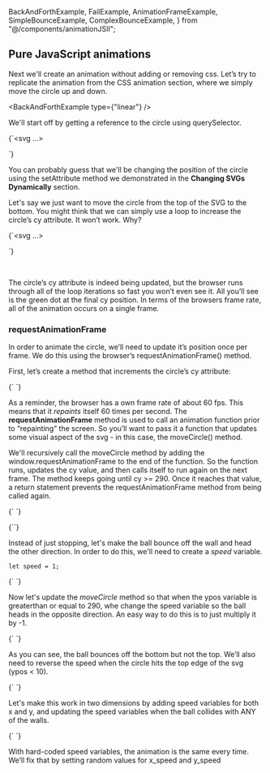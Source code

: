   BackAndForthExample,
  FailExample,
  AnimationFrameExample,
  SimpleBounceExample,
  ComplexBounceExample,
} from "@/components/animationJSII";

## Pure JavaScript animations

Next we'll create an animation without adding or removing css. Let’s try to replicate the animation from the CSS animation section, where we simply move the circle up and down.

<BackAndForthExample type={"linear"} />

We'll start off by getting a reference to the circle using querySelector.

<Blocks>{`<svg ...>
<circle id="my-circle" 
    cx="150" cy="150" 
    r="10" fill="green" />
</svg>

<script>
   const circ = document.querySelector("#my-circle");
   let xpos = 50;
   for (let i = 0; i < 400; i++) {
       circ.setAttribute("cx", xpos);
       xpos += 1;
   }
</script>

`}</Blocks>

You can probably guess that we'll be changing the position of the circle using the setAttribute method we demonstrated in the **Changing SVGs Dynamically** section.

Let's say we just want to move the circle from the top of the SVG to the bottom. You might think that we can simply use a loop to increase the circle’s cy attribute. It won’t work. Why?

<Blocks highlight="9,10,11,12,13">{`<svg ...>
<circle id="my-circle" 
    cx="150" cy="150" 
    r="10" fill="green" />
</svg>

<script>
   const circ = document.querySelector("#my-circle");
   let ypos = 0;
   for (let i = 0; i < 300; i++) {
       circ.setAttribute("cx", ypos);
       ypos += 1;
   }
</script>

`}</Blocks>

<FailExample />

<br />

The circle’s cy attribute is indeed being updated, but the browser runs through all of the loop iterations so fast you won’t even see it. All you’ll see is the green dot at the final cy position. In terms of the browsers frame rate, all of the animation occurs on a single frame.

### requestAnimationFrame

In order to animate the circle, we’ll need to update it’s position once per frame. We do this using the browser’s requestAnimationFrame() method.

First, let’s create a method that increments the circle’s cy attribute:

<Blocks>{`<script>
    const circ = document.querySelector("#my-circle");
    let ypos = 10;

    moveCircle();

    function moveCircle(){
        circ.setAttribute("cy", ypos);
        ypos += 1;
    }

</script>
`}</Blocks>

As a reminder, the browser has a own frame rate of about 60 fps. This means that it _repaints_ itself 60 times per second. The **requestAnimationFrame** method is used to call an animation function prior to “repainting” the screen. So you’ll want to pass it a function that updates some visual aspect of the svg - in this case, the moveCircle() method.

We'll recursively call the moveCircle method by adding the window.requestAnimationFrame to the end of the function. So the function runs, updates the cy value, and then calls itself to run again on the next frame. The method keeps going until cy >= 290. Once it reaches that value, a return statement prevents the requestAnimationFrame method from being called again.

<Blocks>{`<script>
    const circ = document.querySelector("#my-circle");
    let ypos = 10;

    moveCircle();

    function moveCircle(){
        ypos += 1;
        circ.setAttribute("cy", ypos);

        if(ypos >= 290) return;

        window.requestAnimationFrame(moveCircle);
    }

</script>
`}</Blocks>

<AnimationFrameExample />

<Blocks>{``}</Blocks>

Instead of just stopping, let's make the ball bounce off the wall and head the other direction. In order to do this, we'll need to create a _speed_ variable.

```
let speed = 1;
```

<Blocks highlight="4">{`<script>
    const circ = document.querySelector("#my-circle");
    let ypos = 10;
    let speed = 1;

    moveCircle();

    function moveCircle(){
        ypos += 1;
        circ.setAttribute("cy", ypos);

        if(ypos >= 290) return;

        window.requestAnimationFrame(moveCircle);
    }

</script>
`}</Blocks>

Now let's update the _moveCircle_ method so that when the ypos variable is greaterthan or equal to 290, whe change the speed variable so the ball heads in the opposite direction. An easy way to do this is to just multiply it by -1.

<Blocks highlight="12,13,14,15">{`<script>
    const circ = document.querySelector("#my-circle");
    let ypos = 10;
    let speed = 1;

    moveCircle();

    function moveCircle(){
        ypos += 1;
        circ.setAttribute("cy", ypos);

        if(ypos >= 290){
            speed *= -1;
            ypos = 290;
        }

        window.requestAnimationFrame(moveCircle);
    }

</script>
`}</Blocks>

<SimpleBounceExample />

<br />

As you can see, the ball bounces off the bottom but not the top. We’ll also need to reverse the speed when the circle hits the top edge of the svg (ypos < 10).

<Blocks highlight="12,13,14,15, 17,18,19,20">{`<script>
    const circ = document.querySelector("#my-circle");
    let ypos = 10;
    let speed = 1;

    moveCircle();

    function moveCircle(){
        ypos += 1;
        circ.setAttribute("cy", ypos);

        if(ypos >= 290){
            speed *= -1;
            ypos = 290;
        }

        if(ypos < 10){
            speed *= -1;
            ypos = 10;
        }

        window.requestAnimationFrame(moveCircle);
    }

</script>
`}</Blocks>

<SimpleBounceExample top={true} />

<br />

Let's make this work in two dimensions by adding speed variables for both x and y, and updating the speed variables when the ball collides with ANY of the walls.

<Blocks highlight="3,4,5,6,11,12,13,14,16,17,18,19,20,21,22, 24,25,26,27,28,29,30">{`<script>
    const circ = document.querySelector("#my-circle");
    let xpos = 100; 
    let ypos = 150;
    let x_speed = 1; 
    let y_speed = 1;

    moveCircle();

    function moveCircle(){
        circ.setAttribute("cx", xpos);
        circ.setAttribute("cy", ypos);
        xpos += x_speed;
        ypos += y_speed;

        if(xpos > 190){
            xpos = 190;
            x_speed *= -1;
        } else if(xpos < 10){
            xpos = 10;
            x_speed *= -1;
        }

        if(ypos > 290){
            ypos = 290;
            y_speed *= -1;
        } else if(ypos < 10){
            ypos = 10;
            y_speed *= -1;
        }

        window.requestAnimationFrame(moveCircle);
    }

</script>
`}</Blocks>

<ComplexBounceExample />

<br />

With hard-coded speed variables, the animation is the same every time. We’ll fix that by setting random values for x_speed and y_speed
